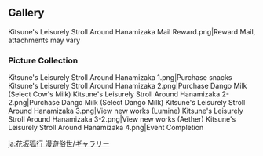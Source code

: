 {{EventTabs}}
==Gallery==
<gallery>
Kitsune's Leisurely Stroll Around Hanamizaka Mail Reward.png|Reward Mail, attachments may vary
</gallery>

===Picture Collection===
<gallery>
Kitsune's Leisurely Stroll Around Hanamizaka 1.png|Purchase snacks
Kitsune's Leisurely Stroll Around Hanamizaka 2.png|Purchase Dango Milk (Select Cow's Milk)
Kitsune's Leisurely Stroll Around Hanamizaka 2-2.png|Purchase Dango Milk (Select Dango Milk)
Kitsune's Leisurely Stroll Around Hanamizaka 3.png|View new works (Lumine)
Kitsune's Leisurely Stroll Around Hanamizaka 3-2.png|View new works (Aether)
Kitsune's Leisurely Stroll Around Hanamizaka 4.png|Event Completion
</gallery>

[[ja:花坂狐行 漫遊俗世/ギャラリー]]